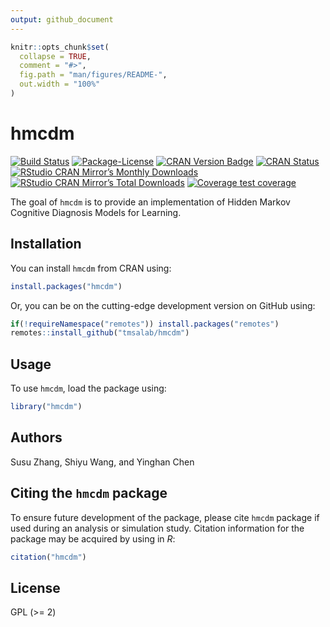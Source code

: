 ```yaml
---
output: github_document
---
```


<!-- README.md is generated from README.Rmd. Please edit that file -->

```r
knitr::opts_chunk$set(
  collapse = TRUE,
  comment = "#>",
  fig.path = "man/figures/README-",
  out.width = "100%"
)
```

# hmcdm

<!-- badges: start -->
[![Build Status](https://travis-ci.com/tmsalab/hmcdm.svg)](https://travis-ci.com/tmsalab/hmcdm)
[![Package-License](http://img.shields.io/badge/license-GPL%20(%3E=2)-brightgreen.svg?style=flat)](http://www.gnu.org/licenses/gpl-2.0.html)
[![CRAN Version Badge](http://www.r-pkg.org/badges/version/hmcdm)](https://cran.r-project.org/package=hmcdm)
[![CRAN Status](https://cranchecks.info/badges/worst/hmcdm)](https://cran.r-project.org/web/checks/check_results_hmcdm.html)
[![RStudio CRAN Mirror's Monthly Downloads](http://cranlogs.r-pkg.org/badges/hmcdm?color=brightgreen)](http://www.r-pkg.org/pkg/hmcdm)
[![RStudio CRAN Mirror's Total Downloads](http://cranlogs.r-pkg.org/badges/grand-total/hmcdm?color=brightgreen)](http://www.r-pkg.org/pkg/hmcdm)
[![Coverage test coverage](https://codecov.io/gh/tmsalab/hmcdm/branch/master/graph/badge.svg)](https://codecov.io/github/tmsalab/hmcdm?branch=master)
<!-- badges: end -->

The goal of `hmcdm` is to provide an implementation of Hidden Markov Cognitive Diagnosis Models for Learning.

## Installation

You can install `hmcdm` from CRAN using:

```r
install.packages("hmcdm")
```

Or, you can be on the cutting-edge development version on GitHub using:

```r
if(!requireNamespace("remotes")) install.packages("remotes")
remotes::install_github("tmsalab/hmcdm")
```

## Usage

To use `hmcdm`, load the package using:

```r
library("hmcdm")
```


## Authors

Susu Zhang, Shiyu Wang, and Yinghan Chen

## Citing the `hmcdm` package

To ensure future development of the package, please cite `hmcdm`
package if used during an analysis or simulation study. Citation information
for the package may be acquired by using in *R*:

```r
citation("hmcdm")
```

## License

GPL (>= 2)